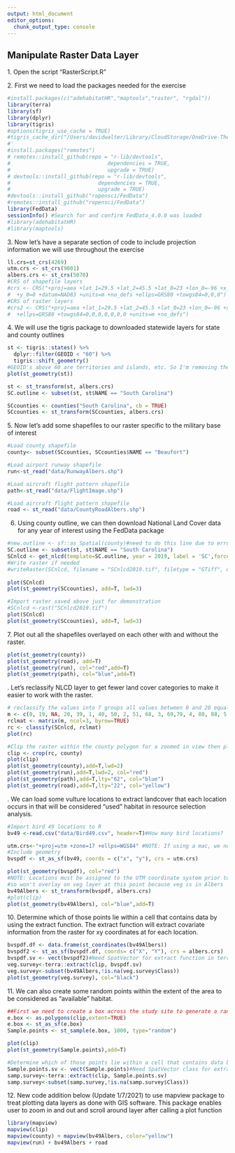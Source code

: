 ---
output: html_document
editor_options: 
  chunk_output_type: console
---

## Manipulate Raster Data Layer

1\. Open the script "RasterScript.R"

2\. First we need to load the packages needed for the exercise

```{r warning=FALSE, message=FALSE}
#install.packages(c("adehabitatHR","maptools","raster", "rgdal"))
library(terra)
library(sf)
library(dplyr)
library(tigris)
#options(tigris_use_cache = TRUE)
#tigris_cache_dir("/Users/davidwalter/Library/CloudStorage/OneDrive-ThePennsylvaniaStateUniversity/WalterRprojects/Manual-Applied-Spatial-Ecology/data")
#'
#install.packages("remotes")
# remotes::install_github(repo = "r-lib/devtools",
#                               dependencies = TRUE,
#                               upgrade = TRUE)
# devtools::install_github(repo = "r-lib/devtools",
#                            dependencies = TRUE,
#                            upgrade = TRUE)
#devtools::install_github("ropensci/FedData")
#remotes::install_github("ropensci/FedData")
library(FedData)
sessionInfo() #Search for and confirm FedData_4.0.0 was loaded
#library(adehabitatHR)
#library(maptools)
```

3\. Now let's have a separate section of code to include projection information we will use throughout the exercise

```{r warning=FALSE, message=FALSE}
ll.crs=st_crs(4269)
utm.crs <- st_crs(9001)
albers.crs <- st_crs(5070)
#CRS of shapefile layers
#crs <- CRS("+proj=aea +lat_1=29.5 +lat_2=45.5 +lat_0=23 +lon_0=-96 +x_0=0 
#  +y_0=0 +datum=NAD83 +units=m +no_defs +ellps=GRS80 +towgs84=0,0,0")
#CRS of raster layers
#crs2 <- CRS("+proj=aea +lat_1=29.5 +lat_2=45.5 +lat_0=23 +lon_0=-96 +x_0=0 +y_0=0 
#  +ellps=GRS80 +towgs84=0,0,0,0,0,0,0 +units=m +no_defs")

```

4\. We will use the tigris package to downloaded statewide layers for state and county outlines

```{r}
st <- tigris::states() %>%
  dplyr::filter(GEOID < "60") %>% 
  tigris::shift_geometry()
#GEOID's above 60 are territories and islands, etc. So I'm removing them for scaling.
plot(st_geometry(st))

st <- st_transform(st, albers.crs)
SC.outline <- subset(st, st$NAME == "South Carolina")

SCcounties <- counties("South Carolina", cb = TRUE)
SCcounties <- st_transform(SCcounties, albers.crs)
```

5\. Now let's add some shapefiles to our raster specific to the military base of interest

```{r warning=FALSE, message=FALSE, hide=TRUE}
#Load county shapefile
county<- subset(SCcounties, SCcounties$NAME == "Beaufort")

#Load airport runway shapefile
run<-st_read("data/RunwayAlbers.shp")

#Load aircraft flight pattern shapefile
path<-st_read("data/FlightImage.shp")

#Load aircraft flight pattern shapefile
road <- st_read("data/CountyRoadAlbers.shp")
```

6.  Using county outline, we can then download National Land Cover data for any year of interest using the FedData package

```{r warning=FALSE, message=FALSE, eval=FALSE}
#new.outline <- sf::as_Spatial(county)#need to do this line due to error with dplyr package
SC.outline <- subset(st, st$NAME == "South Carolina")
SCnlcd <- get_nlcd(template=SC.outline, year = 2019, label = 'SC',force.redo = T)
#Write raster if needed
#writeRaster(SCnlcd, filename = "SCnlcd2019.tif", filetype = "GTiff", datatype = 'INT4U',overwrite=TRUE)
  
plot(SCnlcd)
plot(st_geometry(SCcounties), add=T, lwd=3)

#Import raster saved above just for demonstration
#SCnlcd <-rast("SCnlcd2019.tif")
plot(SCnlcd)
plot(st_geometry(SCcounties), add=T, lwd=3)
```

\newline

7\. Plot out all the shapefiles overlayed on each other with and without the raster.

```{r}
plot(st_geometry(county))
plot(st_geometry(road), add=T)
plot(st_geometry(run), col="red",add=T)
plot(st_geometry(path), col="blue",add=T)
```

\newline
8. Let's reclassify NLCD layer to get fewer land cover categories to make it easier to work with the raster.

```{r eval=FALSE}
# reclassify the values into 7 groups all values between 0 and 20 equal 1, etc. while removing water (11)
m <- c(0, 19, NA, 20, 39, 1, 40, 50, 2, 51, 68, 3, 69,79, 4, 80, 88, 5, 89, 99, 6)
rclmat <- matrix(m, ncol=3, byrow=TRUE)
rc <- classify(SCnlcd, rclmat)
plot(rc)

#Clip the raster within the county polygon for a zoomed in view then plot
clip <- crop(rc, county)
plot(clip)
plot(st_geometry(county),add=T,lwd=2)
plot(st_geometry(run),add=T,lwd=2, col="red")
plot(st_geometry(path),add=T,lty="62", col="blue")
plot(st_geometry(road),add=T,lty="22", col="yellow")
```

\newline
9. We can load some vulture locations to extract landcover that each location occurs in that will be considered "used" habitat in resource selection analysis.

```{r}
#Import bird 49 locations to R
bv49 <-read.csv("data/Bird49.csv", header=T)#How many bird locations?

utm.crs<-"+proj=utm +zone=17 +ellps=WGS84" #NOTE: If using a mac, we need to remove the N in zone 17 prior to running line below
#Include geometry
bvspdf <- st_as_sf(bv49, coords = c("x", "y"), crs = utm.crs)

plot(st_geometry(bvspdf), col="red")
#NOTE: Locations must be assigned to the UTM coordinate system prior to projection to Albers 
#so won't overlay on veg layer at this point because veg is in Albers
bv49Albers <- st_transform(bvspdf, albers.crs)
#plot(clip)
plot(st_geometry(bv49Albers), col="blue",add=T)
```

10\. Determine which of those points lie within a cell that contains data by using the extract function. The extract function will extract covariate information from the raster for xy coordinates at for each location.

```{r eval=FALSE}
bvspdf.df <- data.frame(st_coordinates(bv49Albers))
bvspdf2 <- st_as_sf(bvspdf.df, coords= c("X", "Y"), crs = albers.crs)
bvspdf.sv <- vect(bvspdf2)#Need SpatVector for extract function in terra
veg.survey<-terra::extract(clip, bvspdf.sv)
veg.survey<-subset(bv49Albers,!is.na(veg.survey$Class))
plot(st_geometry(veg.survey), col="black")
```

11\. We can also create some random points within the extent of the area to be considered as "available" habitat.

```{r eval=FALSE}
##First we need to create a box across the study site to generate a random sample of locations
e.box <- as.polygons(clip,extent=TRUE)
e.box <- st_as_sf(e.box)
Sample.points <- st_sample(e.box, 1000, type="random")

plot(clip)
plot(st_geometry(Sample.points),add=T)

#Determine which of those points lie within a cell that contains data by using the extract function again.
Sample.points.sv <- vect(Sample.points)#Need SpatVector class for extract function in terra
samp.survey<-terra::extract(clip, Sample.points.sv)
samp.survey<-subset(samp.survey,!is.na(samp.survey$Class))
```

12\. New code addition below (Update 1/7/2021) to use mapview package to treat plotting data layers as done with GIS software. This package enables user to zoom in and out and scroll around layer after calling a plot function \newpage

```{r eval=FALSE}
library(mapview)
mapview(clip)
mapview(county) + mapview(bv49Albers, color="yellow")
mapview(run) + bv49Albers + road
```
